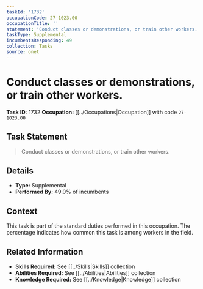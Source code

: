```yaml
---
taskId: '1732'
occupationCode: 27-1023.00
occupationTitle: ''
statement: 'Conduct classes or demonstrations, or train other workers.'
taskType: Supplemental
incumbentsResponding: 49
collection: Tasks
source: onet
---
```

# Conduct classes or demonstrations, or train other workers.

**Task ID:** 1732
**Occupation:** [[../Occupations|Occupation]] with code `27-1023.00`

## Task Statement

> Conduct classes or demonstrations, or train other workers.

## Details

- **Type:** Supplemental
- **Performed By:** 49.0% of incumbents

## Context

This task is part of the standard duties performed in this occupation. The percentage indicates how common this task is among workers in the field.

## Related Information

- **Skills Required:** See [[../Skills|Skills]] collection
- **Abilities Required:** See [[../Abilities|Abilities]] collection
- **Knowledge Required:** See [[../Knowledge|Knowledge]] collection
